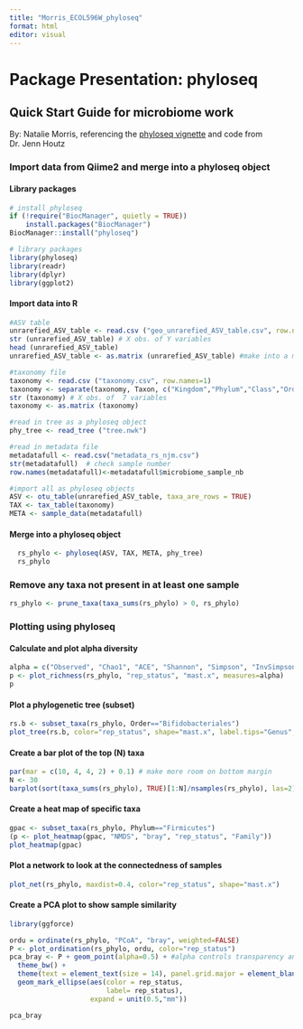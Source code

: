 ```yaml
---
title: "Morris_ECOL596W_phyloseq"
format: html
editor: visual
---
```


# Package Presentation: phyloseq

## Quick Start Guide for microbiome work

By: Natalie Morris, referencing the [phyloseq vignette](https://www.bioconductor.org/packages/release/bioc/vignettes/phyloseq/inst/doc/phyloseq-analysis.html) and code from Dr. Jenn Houtz

### Import data from Qiime2 and merge into a phyloseq object

#### Library packages

```r
# install phyloseq
if (!require("BiocManager", quietly = TRUE))
    install.packages("BiocManager")
BiocManager::install("phyloseq")

# library packages
library(phyloseq)
library(readr)
library(dplyr)
library(ggplot2)

```

#### Import data into R

```r

#ASV table
unrarefied_ASV_table <- read.csv ("geo_unrarefied_ASV_table.csv", row.names=1) #read in asv table with feature names as rownames
str (unrarefied_ASV_table) # X obs. of Y variables
head (unrarefied_ASV_table)
unrarefied_ASV_table <- as.matrix (unrarefied_ASV_table) #make into a matrix

#taxonomy file
taxonomy <- read.csv ("taxonomy.csv", row.names=1)
taxonomy <- separate(taxonomy, Taxon, c("Kingdom","Phylum","Class","Order","Family","Genus","Species"), sep="; ")
str (taxonomy) # X obs. of  7 variables
taxonomy <- as.matrix (taxonomy)

#read in tree as a phyloseq object
phy_tree <- read_tree ("tree.nwk")

#read in metadata file
metadatafull <- read.csv("metadata_rs_njm.csv") 
str(metadatafull)  # check sample number
row.names(metadatafull)<-metadatafull$microbiome_sample_nb

#import all as phyloseq objects
ASV <- otu_table(unrarefied_ASV_table, taxa_are_rows = TRUE)
TAX <- tax_table(taxonomy)
META <- sample_data(metadatafull)

```

#### Merge into a phyloseq object

```r
  rs_phylo <- phyloseq(ASV, TAX, META, phy_tree)
  rs_phylo
```

### Remove any taxa not present in at least one sample

```r
rs_phylo <- prune_taxa(taxa_sums(rs_phylo) > 0, rs_phylo)
```

### Plotting using phyloseq

#### Calculate and plot alpha diversity

```r
alpha = c("Observed", "Chao1", "ACE", "Shannon", "Simpson", "InvSimpson")
p <- plot_richness(rs_phylo, "rep_status", "mast.x", measures=alpha)
p 
```

#### Plot a phylogenetic tree (subset)

```r
rs.b <- subset_taxa(rs_phylo, Order=="Bifidobacteriales")
plot_tree(rs.b, color="rep_status", shape="mast.x", label.tips="Genus", size="Abundance")

```

#### Create a bar plot of the top (N) taxa

```r
par(mar = c(10, 4, 4, 2) + 0.1) # make more room on bottom margin
N <- 30
barplot(sort(taxa_sums(rs_phylo), TRUE)[1:N]/nsamples(rs_phylo), las=2)
```

#### Create a heat map of specific taxa

```r
gpac <- subset_taxa(rs_phylo, Phylum=="Firmicutes")
(p <- plot_heatmap(gpac, "NMDS", "bray", "rep_status", "Family"))
plot_heatmap(gpac)
```

#### Plot a network to look at the connectedness of samples

```r
plot_net(rs_phylo, maxdist=0.4, color="rep_status", shape="mast.x")
```

#### Create a PCA plot to show sample similarity

```r
library(ggforce)

ordu = ordinate(rs_phylo, "PCoA", "bray", weighted=FALSE)
P <- plot_ordination(rs_phylo, ordu, color="rep_status")
pca_bray <- P + geom_point(alpha=0.5) + #alpha controls transparency and helps when points are overlapping
  theme_bw() +
  theme(text = element_text(size = 14), panel.grid.major = element_blank(), panel.grid.minor = element_blank()) +
  geom_mark_ellipse(aes(color = rep_status,
                        label= rep_status),
                    expand = unit(0.5,"mm"))

pca_bray
```
